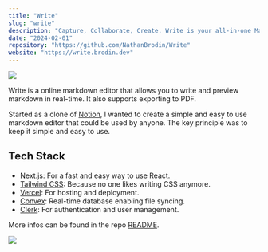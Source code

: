 ```yaml
---
title: "Write"
slug: "write"
description: "Capture, Collaborate, Create. Write is your all-in-one Markdown Editor for seamless collaboration and creativity. Built with Next.js, Tailwind CSS, Convex, and Clerk."
date: "2024-02-01"
repository: "https://github.com/NathanBrodin/Write"
website: "https://write.brodin.dev"
---
```


[![](https://write.brodin.dev/marketing.png)](https://write.brodin.dev)

Write is a online markdown editor that allows you to write and preview markdown in real-time. It also supports exporting to PDF.

Started as a clone of [Notion](https://notion.so), I wanted to create a simple and easy to use markdown editor that could be used by anyone.
The key principle was to keep it simple and easy to use.

## Tech Stack

- [Next.js](https://nextjs.org): For a fast and easy way to use React.
- [Tailwind CSS](https://tailwindcss.com): Because no one likes writing CSS anymore.
- [Vercel](https://vercel.com): For hosting and deployment.
- [Convex](https://convex.dev): Real-time database enabling file syncing.
- [Clerk](https://clerk.dev): For authentication and user management.

More infos can be found in the repo [README](https://github.com/NathanBrodin/Write).

[![](https://write.brodin.dev/editor-sidebar-dark.png)](https://write.brodin.dev)
